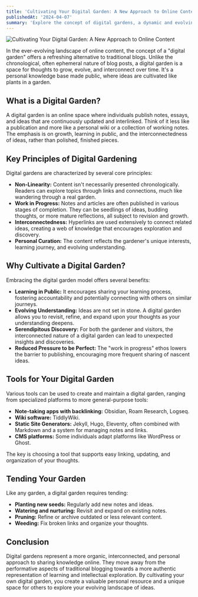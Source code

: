 ```yaml
---
title: 'Cultivating Your Digital Garden: A New Approach to Online Content'
publishedAt: '2024-04-07'
summary: 'Explore the concept of digital gardens, a dynamic and evolving way to share knowledge and ideas online, moving beyond traditional chronological blogs.'
---
```


![Cultivating Your Digital Garden: A New Approach to Online Content](https://images.unsplash.com/photo-1722179638410-048c39274a4c?w=1200&h=600&auto=format&fit=crop&q=60&ixlib=rb-4.1.0&ixid=M3wxMjA3fDB8MHxwcm9maWxlLXBhZ2V8M3x8fGVufDB8fHx8fA%3D%3D)

In the ever-evolving landscape of online content, the concept of a "digital garden" offers a refreshing alternative to traditional blogs. Unlike the chronological, often ephemeral nature of blog posts, a digital garden is a space for thoughts to grow, evolve, and interconnect over time. It's a personal knowledge base made public, where ideas are cultivated like plants in a garden.

## What is a Digital Garden?

A digital garden is an online space where individuals publish notes, essays, and ideas that are continuously updated and interlinked. Think of it less like a publication and more like a personal wiki or a collection of working notes. The emphasis is on growth, learning in public, and the interconnectedness of ideas, rather than polished, finished pieces.

## Key Principles of Digital Gardening

Digital gardens are characterized by several core principles:

*   **Non-Linearity:** Content isn't necessarily presented chronologically. Readers can explore topics through links and connections, much like wandering through a real garden.
*   **Work in Progress:** Notes and articles are often published in various stages of completion. They can be seedlings of ideas, budding thoughts, or more mature reflections, all subject to revision and growth.
*   **Interconnectedness:** Hyperlinks are used extensively to connect related ideas, creating a web of knowledge that encourages exploration and discovery.
*   **Personal Curation:** The content reflects the gardener's unique interests, learning journey, and evolving understanding.

## Why Cultivate a Digital Garden?

Embracing the digital garden model offers several benefits:

*   **Learning in Public:** It encourages sharing your learning process, fostering accountability and potentially connecting with others on similar journeys.
*   **Evolving Understanding:** Ideas are not set in stone. A digital garden allows you to revisit, refine, and expand upon your thoughts as your understanding deepens.
*   **Serendipitous Discovery:** For both the gardener and visitors, the interconnected nature of a digital garden can lead to unexpected insights and discoveries.
*   **Reduced Pressure to be Perfect:** The "work in progress" ethos lowers the barrier to publishing, encouraging more frequent sharing of nascent ideas.

## Tools for Your Digital Garden

Various tools can be used to create and maintain a digital garden, ranging from specialized platforms to more general-purpose tools:

*   **Note-taking apps with backlinking:** Obsidian, Roam Research, Logseq.
*   **Wiki software:** TiddlyWiki.
*   **Static Site Generators:** Jekyll, Hugo, Eleventy, often combined with Markdown and a system for managing notes and links.
*   **CMS platforms:** Some individuals adapt platforms like WordPress or Ghost.

The key is choosing a tool that supports easy linking, updating, and organization of your thoughts.

## Tending Your Garden

Like any garden, a digital garden requires tending:

*   **Planting new seeds:** Regularly add new notes and ideas.
*   **Watering and nurturing:** Revisit and expand on existing notes.
*   **Pruning:** Refine or archive outdated or less relevant content.
*   **Weeding:** Fix broken links and organize your thoughts.

## Conclusion

Digital gardens represent a more organic, interconnected, and personal approach to sharing knowledge online. They move away from the performative aspects of traditional blogging towards a more authentic representation of learning and intellectual exploration. By cultivating your own digital garden, you create a valuable personal resource and a unique space for others to explore your evolving landscape of ideas.


